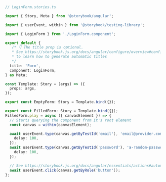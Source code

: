 ```ts
// LoginForm.stories.ts

import { Story, Meta } from '@storybook/angular';

import { userEvent, within } from '@storybook/testing-library';

import { LoginForm } from './LoginForm.component';

export default {
   /* 👇 The title prop is optional.
   * See https://storybook.js.org/docs/angular/configure/overview#configure-story-loading
   * to learn how to generate automatic titles
   */
  title: 'Form',
  component: LoginForm,
} as Meta;

const Template: Story = (args) => ({
  props: args,
});

export const EmptyForm: Story = Template.bind({});

export const FilledForm: Story = Template.bind({});
FilledForm.play = async ({ canvasElement }) => {
  // Starts querying the component from it's root element
  const canvas = within(canvasElement);

  await userEvent.type(canvas.getByTestId('email'), 'email@provider.com', {
    delay: 100,
  });
  await userEvent.type(canvas.getByTestId('password'), 'a-random-password', {
    delay: 100,
  });

  // See https://storybook.js.org/docs/angular/essentials/actions#automatically-matching-args to learn how to setup logging in the Actions panel
  await userEvent.click(canvas.getByRole('button'));
};
```